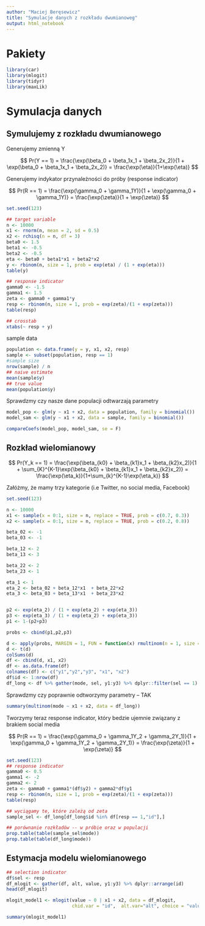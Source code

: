```yaml
---
author: "Maciej Beręsewicz"
title: "Symulacje danych z rozkładu dwumianoweg"
output: html_notebook
---
```


# Pakiety

```r
library(car)
library(mlogit)
library(tidyr)
library(maxLik)
```

# Symulacja danych

## Symulujemy z rozkładu dwumianowego

Generujemy zmienną Y

$$
Pr(Y == 1) = \frac{\exp(\beta_0 + \beta_1x_1 + \beta_2x_2)}{1 + \exp(\beta_0 + \beta_1x_1 + \beta_2x_2)} = \frac{\exp(\eta)}{1+\exp(\eta)}
$$

Generujemy indykator przynależności do próby (response indicator)

$$
Pr(R == 1) =  \frac{\exp(\gamma_0 + \gamma_1Y)}{1 + \exp(\gamma_0 + \gamma_1Y)} = \frac{\exp(\zeta)}{1 + \exp(\zeta)}
$$
```r
set.seed(123)

## target variable
n <- 10000
x1 <- rnorm(n, mean = 2, sd = 0.5)
x2 <- rchisq(n = n, df = 3)
beta0 <- 1.5
beta1 <- -0.5
beta2 <- -0.5
eta <- beta0 + beta1*x1 + beta2*x2
y <- rbinom(n, size = 1, prob = exp(eta) / (1 + exp(eta)))
table(y)

## response indicator
gamma0 <- -1.5
gamma1 <- 1.5
zeta <- gamma0 + gamma1*y
resp <- rbinom(n, size = 1, prob = exp(zeta)/(1 + exp(zeta)))
table(resp)

## crosstab
xtabs(~ resp + y)
```

sample data 

```r
population <- data.frame(y = y, x1, x2, resp)
sample <- subset(population, resp == 1)
#sample size 
nrow(sample) / n
## naive estimate
mean(sample$y)
## true value
mean(population$y)
```

Sprawdzmy czy nasze dane populacji odtwarzają parametry

```r
model_pop <- glm(y ~ x1 + x2, data = population, family = binomial())
model_sam <- glm(y ~ x1 + x2, data = sample, family = binomial())
```

```r
compareCoefs(model_pop, model_sam, se = F)
```


## Rozkład wielomianowy 

$$
Pr(Y_k == 1) = \frac{\exp(\beta_{k0} + \beta_{k1}x_1 + \beta_{k2}x_2)}{1 + \sum_{K}^{K-1}\exp(\beta_{k0} + \beta_{k1}x_1 + \beta_{k2}x_2)} = \frac{\exp(\eta_k)}{1+\sum_{k}^{K-1}\exp(\eta_k)}
$$


Załóżmy, że mamy trzy kategorie (i.e Twitter, no social media, Facebook)

```r
set.seed(123)

n <- 10000
x1 <- sample(x = 0:1, size = n, replace = TRUE, prob = c(0.7, 0.3))
x2 <- sample(x = 0:1, size = n, replace = TRUE, prob = c(0.2, 0.8))

beta_02 <- -1
beta_03 <- -1

beta_12 <- 2
beta_13 <- 3

beta_22 <- 2
beta_23 <- 1

eta_1 <- 1
eta_2 <- beta_02 + beta_12*x1  + beta_22*x2
eta_3 <- beta_03 + beta_13*x1  + beta_23*x2


p2 <- exp(eta_2) / (1 + exp(eta_2) + exp(eta_3))
p3 <- exp(eta_3) / (1 + exp(eta_2) + exp(eta_3))
p1 <- 1-(p2+p3)

probs <- cbind(p1,p2,p3)

d <- apply(probs, MARGIN = 1, FUN = function(x) rmultinom(n = 1, size = 1, prob = x))
d <- t(d)
colSums(d)
df <- cbind(d, x1, x2)
df <- as.data.frame(df)
colnames(df) <- c("y1","y2","y3", "x1", "x2")
df$id <- 1:nrow(df)
df_long <- df %>% gather(mode, sel, y1:y3) %>% dplyr::filter(sel == 1)

```

Sprawdzmy czy poprawnie odtworzymy parametry -- TAK

```r
summary(multinom(mode ~ x1 + x2, data = df_long))
```

Tworzymy teraz response indicator, który bedzie ujemnie związany z brakiem social media

$$
Pr(R == 1) =  \frac{\exp(\gamma_0 + \gamma_1Y_2 + \gamma_2Y_1)}{1 + \exp(\gamma_0 + \gamma_1Y_2 + \gamma_2Y_1)} = \frac{\exp(\zeta)}{1 + \exp(\zeta)}
$$


```r
set.seed(123)
## response indicator
gamma0 <- 0.5
gamma1 <- -2
gamma2 <- 2
zeta <- gamma0 + gamma1*(df$y2) + gamma2*df$y1
resp <- rbinom(n, size = 1, prob = exp(zeta)/(1 + exp(zeta)))
table(resp)

## wyciągamy te, które zależą od zeta
sample_sel <- df_long[df_long$id %in% df[resp == 1,"id"],]

## porównanie rozkładów -- w próbie oraz w populacji
prop.table(table(sample_sel$mode))
prop.table(table(df_long$mode))
```

## Estymacja modelu wielomianowego 

```r
## selection indicator 
df$sel <- resp
df_mlogit <- gather(df, alt, value, y1:y3) %>% dplyr::arrange(id)
head(df_mlogit)

mlogit_model1 <- mlogit(value ~ 0 | x1 + x2, data = df_mlogit, 
                        chid.var = "id",  alt.var="alt", choice = "value",  shape = "long")

summary(mlogit_model1)
```


